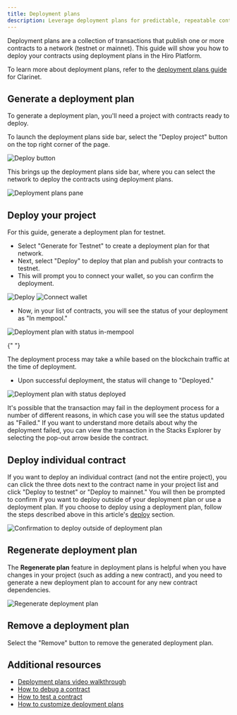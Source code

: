 ```yaml
---
title: Deployment plans
description: Leverage deployment plans for predictable, repeatable contract deployments.
---
```


Deployment plans are a collection of transactions that publish one or more contracts to a network (testnet or mainnet). This guide will show you how to deploy your contracts using deployment plans in the Hiro Platform.

To learn more about deployment plans, refer to the [deployment plans guide](/stacks/clarinet/guides/create-deployment-plans) for Clarinet.

## Generate a deployment plan

To generate a deployment plan, you'll need a project with contracts ready to deploy.

To launch the deployment plans side bar, select the "Deploy project" button on the top right corner of the page.

![Deploy button](../images/deployment-plans/deploy-button.png)

This brings up the deployment plans side bar, where you can select the network to deploy the contracts using deployment plans.

![Deployment plans pane](../images/deployment-plans/generate.png)

## Deploy your project

For this guide, generate a deployment plan for testnet.

- Select "Generate for Testnet" to create a deployment plan for that network.
- Next, select "Deploy" to deploy that plan and publish your contracts to testnet.
- This will prompt you to connect your wallet, so you can confirm the deployment.

![Deploy](../images/deployment-plans/deploy.png)
![Connect wallet](../images/deployment-plans/wallet-confirmation.png)

- Now, in your list of contracts, you will see the status of your deployment as "In mempool."

![Deployment plan with status in-mempool](../images/deployment-plans/mempool-status.png)

{" "}

<Callout title="Note" type="info">
  The deployment process may take a while based on the blockchain traffic at the time of deployment.
</Callout>

- Upon successful deployment, the status will change to "Deployed."

![Deployment plan with status deployed](../images/deployment-plans/status-deployed.png)

<Callout title="Note" type="warn">
It's possible that the transaction may fail in the deployment process for a number of different reasons, in which case you will see the status updated as "Failed." If you want to understand more details about why the deployment failed, you can view the transaction in the Stacks Explorer by selecting the pop-out arrow beside the contract.
</Callout>

## Deploy individual contract

If you want to deploy an individual contract (and not the entire project), you can click the three dots next to the contract name in your project list and click "Deploy to testnet" or "Deploy to mainnet." You will then be prompted to confirm if you want to deploy outside of your deployment plan or use a deployment plan. If you choose to deploy using a deployment plan, follow the steps described above in this article's [deploy](#deploy-your-project) section.

![Confirmation to deploy outside of deployment plan](../images/deployment-plans/deploy-outside-of-deployment-plan.png)

## Regenerate deployment plan

The **Regenerate plan** feature in deployment plans is helpful when you have changes in your project (such as adding a new contract), and you need to generate a new deployment plan to account for any new contract dependencies.

![Regenerate deployment plan](../images/deployment-plans/regenerate.png)

## Remove a deployment plan

Select the "Remove" button to remove the generated deployment plan.

## Additional resources

- [Deployment plans video walkthrough](https://www.youtube.com/watch?v=YcIg5VCO98s)
- [How to debug a contract](/stacks/clarinet/guides/debug-a-contract)
- [How to test a contract](/stacks/clarinet-js-sdk/quickstart)
- [How to customize deployment plans](/stacks/clarinet/guides/create-deployment-plans)
